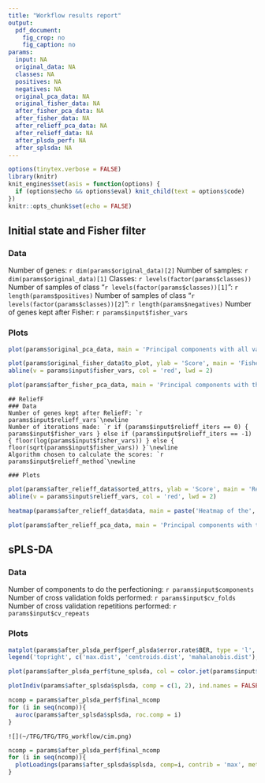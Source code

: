 ```yaml
---
title: "Workflow results report"
output: 
  pdf_document:
    fig_crop: no
    fig_caption: no
params:
  input: NA
  original_data: NA
  classes: NA
  positives: NA
  negatives: NA
  original_pca_data: NA
  original_fisher_data: NA
  after_fisher_pca_data: NA
  after_fisher_data: NA
  after_relieff_pca_data: NA
  after_relieff_data: NA
  after_plsda_perf: NA
  after_splsda: NA
---
```

```r
options(tinytex.verbose = FALSE)
library(knitr)
knit_engines$set(asis = function(options) {
  if (options$echo && options$eval) knit_child(text = options$code)
})
knitr::opts_chunk$set(echo = FALSE) 
```
## Initial state and Fisher filter
### Data
Number of genes: `r dim(params$original_data)[2]`\newline
Number of samples: `r dim(params$original_data)[1]`\newline
Classes: `r levels(factor(params$classes))` \newline
Number of samples of class "`r levels(factor(params$classes))[1]`": `r length(params$positives)`\newline
Number of samples of class "`r levels(factor(params$classes))[2]`": `r length(params$negatives)`\newline
Number of genes kept after Fisher: `r params$input$fisher_vars`\newline

### Plots

```r
plot(params$original_pca_data, main = 'Principal components with all variables')
```


```r
plot(params$original_fisher_data$to_plot, ylab = 'Score', main = 'Fisher scores')
abline(v = params$input$fisher_vars, col = 'red', lwd = 2)
```


```r
plot(params$after_fisher_pca_data, main = 'Principal components with the selected variables after Fisher scoring')
```


```asis
## ReliefF
### Data
Number of genes kept after ReliefF: `r params$input$relieff_vars`\newline
Number of iterations made: `r if (params$input$relieff_iters == 0) { params$input$fisher_vars } else if (params$input$relieff_iters == -1) { floor(log(params$input$fisher_vars)) } else { floor(sqrt(params$input$fisher_vars)) }`\newline
Algorithm chosen to calculate the scores: `r params$input$relieff_method`\newline

### Plots
```


```r
plot(params$after_relieff_data$sorted_attrs, ylab = 'Score', main = 'ReliefF scores')
abline(v = params$input$relieff_vars, col = 'red', lwd = 2)
```


```r
heatmap(params$after_relieff_data$data, main = paste('Heatmap of the', params$input$relieff_vars, 'variables after applying ReliefF'))
```


```r
plot(params$after_relieff_pca_data, main = 'Principal components with the selected variables after ReliefF')
```

## sPLS-DA
### Data
Number of components to do the perfectioning: `r params$input$components`\newline
Number of cross validation folds performed: `r params$input$cv_folds`\newline
Number of cross validation repetitions performed: `r params$input$cv_repeats`\newline

### Plots

```r
matplot(params$after_plsda_perf$perf_plsda$error.rate$BER, type = 'l', lty = 1, col = color.mixo(1:3), main = 'Balanced Error Rate for amount of components', ylab = 'Balanced Error Rate')
legend('topright', c('max.dist', 'centroids.dist', 'mahalanobis.dist'), lty = 1, col = color.mixo(1:3))
```


```r
plot(params$after_plsda_perf$tune_splsda, col = color.jet(params$input$components), main = 'Error rates for number of components')
```


```r
plotIndiv(params$after_splsda$splsda, comp = c(1, 2), ind.names = FALSE, legend = TRUE, ellipse = TRUE, title = 'sPLS-DA, final result, components 1 and 2')
```


```r
ncomp = params$after_plsda_perf$final_ncomp
for (i in seq(ncomp)){
  auroc(params$after_splsda$splsda, roc.comp = i)
}
```

```asis
![](~/TFG/TFG/TFG_workflow/cim.png)
```


```r
ncomp = params$after_plsda_perf$final_ncomp
for (i in seq(ncomp)){
  plotLoadings(params$after_splsda$splsda, comp=i, contrib = 'max', method = 'mean', title = paste('Loadings of component', i))
}
```